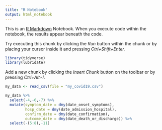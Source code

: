 ```yaml
---
title: "R Notebook"
output: html_notebook
---
```


This is an [R Markdown](http://rmarkdown.rstudio.com) Notebook. When you execute code within the notebook, the results appear beneath the code. 

Try executing this chunk by clicking the *Run* button within the chunk or by placing your cursor inside it and pressing *Ctrl+Shift+Enter*. 

```r
library(tidyverse)
library(lubridate)
```

Add a new chunk by clicking the *Insert Chunk* button on the toolbar or by pressing *Ctrl+Alt+I*.
```r
my_data <- read_csv(file = "my_covid19.csv")
```



```r
my_data %>%
  select(-4,-6,-7) %>%
  mutate(symptom_date = dmy(date_onset_symptoms),
         hosp_date = dmy(date_admission_hospital),
         confirm_date = dmy(date_confirmation),
         outcome_date = dmy(date_death_or_discharge)) %>%
  select(-(5:8),-11)


```

